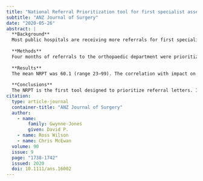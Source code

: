 ```yaml
---
title: "National Referral Prioritization tool for first specialist assessment: results of a pilot study in orthopaedic surgery"
subtitle: "ANZ Journal of Surgery"
date: "2020-05-26"
abstract: |
  **Background**
  Most public hospitals are receiving more referrals for first specialist assessment than they have capacity to see. Traditional priority categories are too broad for effective discrimination. In New Zealand (NZ) explicit prioritization is required by legislation and supported by the Medical Council of NZ. A new generic National Referral Prioritization tool (NRPT) has been developed which includes a patient impact on life score. This study reports its trial implementation in orthopaedic surgery in a single centre.
  
  **Methods**
  Four months of referrals to the orthopaedic department were prioritized using the new NRPT and traditional clinical priority categories. Scores and acceptances were compared across conditions, surgeons and against the traditional categories.
  
  **Results**
  The mean NRPT was 60.1 (range 23–99). The correlation with impact on life was 0.59. There was good consistency of scores between surgeons. The NRPT score was significantly different across clinical priority categories (urgent, semi-urgent, routine). A total of 305 referrals (49%) were accepted using the NRPT compared with 493 (79%) if the traditional tool had been used. Patients with foot and ankle, carpal tunnel syndrome and upper limb conditions had the lowest scores and were more likely to be declined.
  
  **Conclusions**
  The NRPT is the first tool designed to prioritize referral letters. It is more discriminating than the clinical priority categories used previously. It allows fine-tuning of a threshold score to balance acceptances and capacity.
citation: 
  type: article-journal
  container-title: "ANZ Journal of Surgery"
  author:
    - name:
        family: Gwynne-Jones
        given: David P.
    - name: Ross Wilson
    - name: Chris McEwan
  volume: 90
  issue: 9
  page: "1738-1742"
  issued: 2020
  doi: 10.1111/ans.16002
---
```

